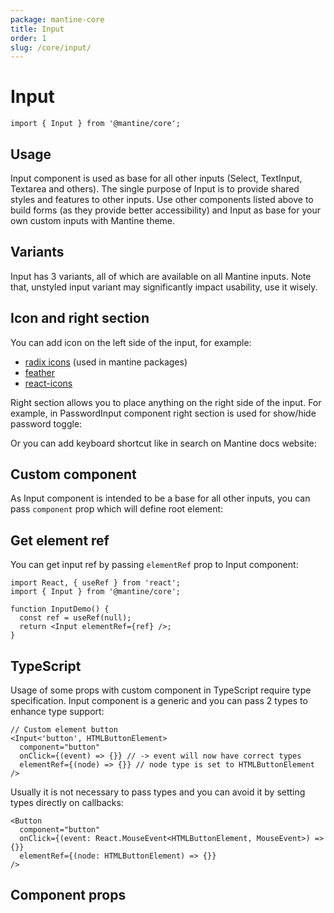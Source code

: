 ```yaml
---
package: mantine-core
title: Input
order: 1
slug: /core/input/
---
```



# Input

<PageHeader
  source="mantine-core/src/Input/Input.tsx"
  docs="core/Input.mdx"
  package="@mantine/core"
/>

```tsx
import { Input } from '@mantine/core';
```

## Usage

Input component is used as base for all other inputs (<GatsbyLink to="/core/select">Select</GatsbyLink>, <GatsbyLink to="/core/select">TextInput</GatsbyLink>, <GatsbyLink to="/core/select">Textarea</GatsbyLink> and others).
The single purpose of Input is to provide shared styles and features to other inputs.
Use other components listed above to build forms (as they provide better accessibility)
and Input as base for your own custom inputs with Mantine theme.

<InputConfigurator />

## Variants

Input has 3 variants, all of which are available on all Mantine inputs.
Note that, unstyled input variant may significantly impact usability, use it wisely.

<InputVariantsDemo />

## Icon and right section

You can add icon on the left side of the input, for example:

- [radix icons](https://icons.modulz.app/) (used in mantine packages)
- [feather](https://feathericons.com/)
- [react-icons](https://react-icons.github.io/react-icons)

<InputIconDemo />

Right section allows you to place anything on the right side of the input. For example, in <GatsbyLink to="/core/password-input">PasswordInput</GatsbyLink>
component right section is used for show/hide password toggle:

<ActionIconUsageDemo />

Or you can add keyboard shortcut like in search on Mantine docs website:

<KbdInputDemo />

## Custom component

As Input component is intended to be a base for all other inputs,
you can pass `component` prop which will define root element:

<InputComponentDemo />

## Get element ref

You can get input ref by passing `elementRef` prop to Input component:

```tsx
import React, { useRef } from 'react';
import { Input } from '@mantine/core';

function InputDemo() {
  const ref = useRef(null);
  return <Input elementRef={ref} />;
}
```

## TypeScript

Usage of some props with custom component in TypeScript require type specification.
Input component is a generic and you can pass 2 types to enhance type support:

```tsx
// Custom element button
<Input<'button', HTMLButtonElement>
  component="button"
  onClick={(event) => {}} // -> event will now have correct types
  elementRef={(node) => {}} // node type is set to HTMLButtonElement
/>
```

Usually it is not necessary to pass types and you can avoid it by setting types directly on callbacks:

```tsx
<Button
  component="button"
  onClick={(event: React.MouseEvent<HTMLButtonElement, MouseEvent>) => {}}
  elementRef={(node: HTMLButtonElement) => {}}
/>
```

## Component props

<PropsTable component="Input" />
